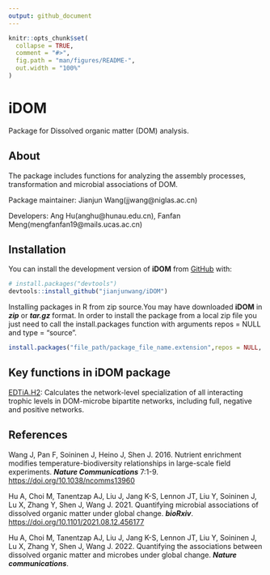 ```yaml
---
output: github_document
---
```


<!-- README.md is generated from README.Rmd. Please edit that file -->

```r
knitr::opts_chunk$set(
  collapse = TRUE,
  comment = "#>",
  fig.path = "man/figures/README-",
  out.width = "100%"
)
```

# iDOM
Package for Dissolved organic matter (DOM) analysis. 

## About
The package includes functions for analyzing the assembly processes, transformation and microbial associations of DOM.

Package maintainer: Jianjun Wang(jjwang@niglas.ac.cn)

Developers: Ang Hu(anghu@hunau.edu.cn), Fanfan Meng(mengfanfan19@mails.ucas.ac.cn)

## Installation

You can install the development version of **iDOM** from [GitHub](https://github.com/) with:

``` r
# install.packages("devtools")
devtools::install_github("jianjunwang/iDOM")
```
Installing packages in R from zip source.You may have downloaded **iDOM** in ***zip*** or ***tar.gz*** format. In order to install the package from a local zip file you just need to call the install.packages function with arguments repos = NULL and type = "source". 

```r
install.packages("file_path/package_file_name.extension",repos = NULL, type = "source")
```
## Key functions in iDOM package
[EDTiA.H2](https://doi.org/10.1101/2021.08.12.456177): Calculates the network-level specialization of all interacting trophic levels in DOM-microbe bipartite networks, including full, negative and positive networks.

## References
Wang J, Pan F, Soininen J, Heino J, Shen J. 2016. Nutrient enrichment modifies temperature-biodiversity relationships in large-scale field experiments. ***Nature Communications*** 7:1-9. <https://doi.org/10.1038/ncomms13960>

Hu A, Choi M, Tanentzap AJ, Liu J, Jang K-S, Lennon JT, Liu Y, Soininen J, Lu X, Zhang Y, Shen J, Wang J. 2021. Quantifying microbial associations of dissolved organic matter under global change. ***bioRxiv***.  <https://doi.org/10.1101/2021.08.12.456177>

Hu A, Choi M, Tanentzap AJ, Liu J, Jang K-S, Lennon JT, Liu Y, Soininen J, Lu X, Zhang Y, Shen J, Wang J. 2022. Quantifying the associations between dissolved organic matter and microbes under global change. ***Nature communications***.


